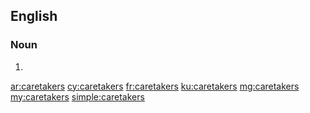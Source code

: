 ==English==

===Noun===
{{head|en}}

# {{plural of|caretaker}}

[[ar:caretakers]]
[[cy:caretakers]]
[[fr:caretakers]]
[[ku:caretakers]]
[[mg:caretakers]]
[[my:caretakers]]
[[simple:caretakers]]